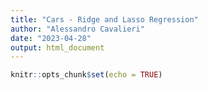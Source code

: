 ```yaml
---
title: "Cars - Ridge and Lasso Regression"
author: "Alessandro Cavalieri"
date: "2023-04-28"
output: html_document
---
```


```r
knitr::opts_chunk$set(echo = TRUE)
```


